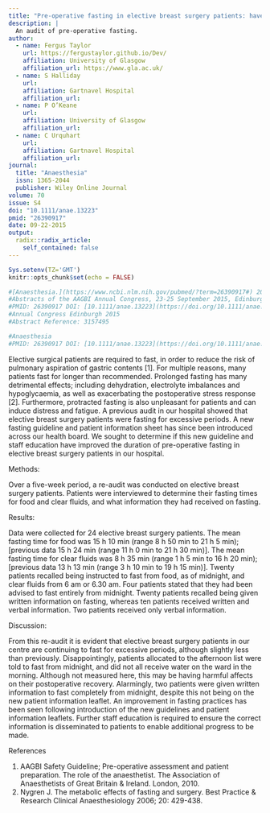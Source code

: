 ```yaml
---
title: "Pre-operative fasting in elective breast surgery patients: have times improved with the introduction of a new guideline?"
description: |
  An audit of pre-operative fasting.
author:
  - name: Fergus Taylor 
    url: https://fergustaylor.github.io/Dev/
    affiliation: University of Glasgow
    affiliation_url: https://www.gla.ac.uk/
  - name: S Halliday
    url: 
    affiliation: Gartnavel Hospital
    affiliation_url: 
  - name: P O’Keane
    url: 
    affiliation: University of Glasgow
    affiliation_url: 
  - name: C Urquhart
    url: 
    affiliation: Gartnavel Hospital
    affiliation_url: 
journal: 
  title: "Anaesthesia"
  issn: 1365-2044
  publisher: Wiley Online Journal
volume: 70
issue: S4
doi: "10.1111/anae.13223"
pmid: "26390917"
date: 09-22-2015
output:
  radix::radix_article:
    self_contained: false
---
```


```r
Sys.setenv(TZ='GMT')
knitr::opts_chunk$set(echo = FALSE)
```

```r
#[Anaesthesia.](https://www.ncbi.nlm.nih.gov/pubmed/?term=26390917#) 2015 Sep;70 Suppl 4:1-91. doi: 10.1111/anae.13223.
#Abstracts of the AAGBI Annual Congress, 23-25 September 2015, Edinburgh, UK.
#PMID: 26390917 DOI: [10.1111/anae.13223](https://doi.org/10.1111/anae.13223)
#Annual Congress Edinburgh 2015
#Abstract Reference: 3157495

#Anaesthesia
#PMID: 26390917 DOI: [10.1111/anae.13223](https://doi.org/10.1111/anae.13223)
```

Elective surgical patients are required to fast, in order to reduce the risk of pulmonary
aspiration of gastric contents [1]. For multiple reasons, many patients
fast for longer than recommended. Prolonged fasting has many detrimental
effects; including dehydration, electrolyte imbalances and hypoglycaemia, as
well as exacerbating the postoperative stress response [2]. Furthermore, protracted
fasting is also unpleasant for patients and can induce distress and fatigue.
A previous audit in our hospital showed that elective breast surgery
patients were fasting for excessive periods. A new fasting guideline and patient
information sheet has since been introduced across our health board. We sought
to determine if this new guideline and staff education have improved the duration
of pre-operative fasting in elective breast surgery patients in our hospital.

Methods:

Over a five-week period, a re-audit was conducted on elective breast surgery
patients. Patients were interviewed to determine their fasting times for food
and clear fluids, and what information they had received on fasting.

Results:

Data were collected for 24 elective breast surgery patients. The mean fasting
time for food was 15 h 10 min (range 8 h 50 min to 21 h 5 min); [previous
data 15 h 24 min (range 11 h 0 min to 21 h 30 min)]. The mean fasting time
for clear fluids was 8 h 35 min (range 1 h 5 min to 16 h 20 min); [previous
data 13 h 13 min (range 3 h 10 min to 19 h 15 min)]. Twenty patients recalled
being instructed to fast from food, as of midnight, and clear fluids from 6 am or
6.30 am. Four patients stated that they had been advised to fast entirely from
midnight. Twenty patients recalled being given written information on fasting,
whereas ten patients received written and verbal information. Two patients
received only verbal information.

Discussion:

From this re-audit it is evident that elective breast surgery patients in our centre
are continuing to fast for excessive periods, although slightly less than previously.
Disappointingly, patients allocated to the afternoon list were told to fast
from midnight, and did not all receive water on the ward in the morning.
Although not measured here, this may be having harmful affects on their postoperative
recovery. Alarmingly, two patients were given written information to
fast completely from midnight, despite this not being on the new patient information
leaflet. An improvement in fasting practices has been seen following
introduction of the new guidelines and patient information leaflets. Further staff
education is required to ensure the correct information is disseminated to
patients to enable additional progress to be made.

References

1. AAGBI Safety Guideline; Pre-operative assessment and patient preparation.
The role of the anaesthetist. The Association of Anaesthetists of Great Britain
& Ireland. London, 2010.
2. Nygren J. The metabolic effects of fasting and surgery. Best Practice &
Research Clinical Anaesthesiology 2006; 20: 429-438.
